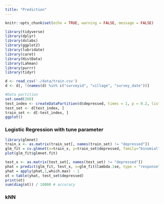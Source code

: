 ```yaml
---
title: "Prediction"
---
```


```r
knitr::opts_chunk$set(echo = TRUE, warning = FALSE, message = FALSE)
```

```r
library(tidyverse) 
library(dplyr)
library(dslabs)
library(ggplot2)
library(lubridate) 
library(caret)
library(HistData)
library(Lahman)
library(purrr)
library(tidyr)
```

```r
d <- read_csv('./data/train.csv')
d <- d[, !(names(d) %in% c("surveyid", "village", "survey_date"))]

#Data partition
set.seed(260)
test_index <- createDataPartition(d$depressed, times = 1, p = 0.2, list = FALSE)
test_set <- d[test_index, ]
train_set <- d[-test_index, ]
ggplot()
```


### Logistic Regression with tune parameter
```r
library(glmnet)
train_x <- as.matrix(train_set[, names(train_set) != "depressed"])
glm_fit = cv.glmnet(x=train_x, y=train_set$depressed, family="binomial")
plot(glm_fit$glmnet.fit)

test_x <- as.matrix(test_set[, names(test_set) != "depressed"])
phat = predict(glm_fit, test_x, s=glm_fit$lambda.1se, type = "response")
yhat = apply(phat,1,which.max) - 1
ot = table(yhat, test_set$depressed)
print(ot)
sum(diag(ot)) / 10000 # accuracy 
```

### kNN

```r

```










